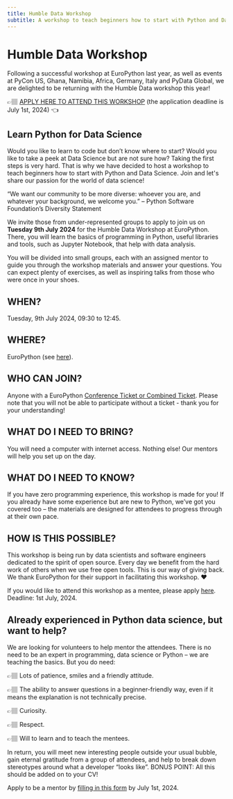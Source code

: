 ```yaml
---
title: Humble Data Workshop
subtitle: A workshop to teach beginners how to start with Python and Data Science.
---
```


# Humble Data Workshop
Following a successful workshop at EuroPython last year, as well as events at PyCon US, Ghana, Namibia, Africa, Germany, Italy and PyData Global, we are delighted to be returning with the Humble Data workshop this year!

👉🏽 [APPLY HERE TO ATTEND THIS WORKSHOP](https://forms.gle/vJTYicVZVSeiRhgu9) (the application deadline is July 1st, 2024) 👈
## Learn Python for Data Science
Would you like to learn to code but don’t know where to start? Would you like to take a peek at Data Science but are not sure how? Taking the first steps is very hard. That is why we have decided to host a workshop to teach beginners how to start with Python and Data Science. Join and let's share our passion for the world of data science!

“We want our community to be more diverse: whoever you are, and whatever your background, we welcome you.” – Python Software Foundation’s Diversity Statement

We invite those from under-represented groups to apply to join us on **Tuesday 9th July 2024** for the Humble Data Workshop at EuroPython. There, you will learn the basics of programming in Python, useful libraries and tools, such as Jupyter Notebook, that help with data analysis.

You will be divided into small groups, each with an assigned mentor to guide you through the workshop materials and answer your questions. You can expect plenty of exercises, as well as inspiring talks from those who were once in your shoes.
## WHEN?
Tuesday, 9th July 2024, 09:30 to 12:45.
## WHERE?
EuroPython (see [here](https://ep2024.europython.eu/where)).
## WHO CAN JOIN?
Anyone with a EuroPython [Conference Ticket or Combined Ticket](https://ep2023.europython.eu/tickets#ticket-types). Please note that you will not be able to participate without a ticket - thank you for your understanding!
## WHAT DO I NEED TO BRING?
You will need a computer with internet access. Nothing else! Our mentors will help you set up on the day.
## WHAT DO I NEED TO KNOW?
If you have zero programming experience, this workshop is made for you! If you already have some experience but are new to Python, we’ve got you covered too – the materials are designed for attendees to progress through at their own pace.
## HOW IS THIS POSSIBLE?
This workshop is being run by data scientists and software engineers dedicated to the spirit of open source. Every day we benefit from the hard work of others when we use free open tools. This is our way of giving back. We thank EuroPython for their support in facilitating this workshop. ❤️

If you would like to attend this workshop as a mentee, please apply [here](https://forms.gle/vJTYicVZVSeiRhgu9). Deadline: 1st July, 2024.
## Already experienced in Python data science, but want to help?
We are looking for volunteers to help mentor the attendees. There is no need to be an expert in programming, data science or Python – we are teaching the basics. But you do need:

👉🏽 Lots of patience, smiles and a friendly attitude.

👉🏽 The ability to answer questions in a beginner-friendly way, even if it means the explanation is not technically precise.

👉🏽 Curiosity.

👉🏽 Respect.

👉🏽 Will to learn and to teach the mentees.

In return, you will meet new interesting people outside your usual bubble, gain eternal gratitude from a group of attendees, and help to break down stereotypes around what a developer “looks like”.
BONUS POINT: All this should be added on to your CV!

Apply to be a mentor by [filling in this form](https://forms.gle/Xz9MTrFtRTwKDpSS8) by July 1st, 2024.
